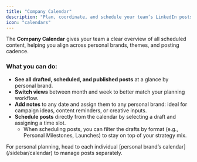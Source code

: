 ```yaml
---
title: "Company Calendar"
description: "Plan, coordinate, and schedule your team’s LinkedIn posts in one shared view with the Company Calendar."
icon: "calendars"
---
```


The **Company Calendar** gives your team a clear overview of all scheduled content, helping you align across personal brands, themes, and posting cadence.

### What you can do:

- **See all drafted, scheduled, and published posts** at a glance by personal brand.
- **Switch views** between month and week to better match your planning workflow.
- **Add notes** to any date and assign them to any personal brand: ideal for campaign ideas, content reminders, or creative inputs.
- **Schedule posts** directly from the calendar by selecting a draft and assigning a time slot.
  - When scheduling posts, you can filter the drafts by format (e.g., Personal Milestones, Launches) to stay on top of your strategy mix.

<Tip>
  For personal planning, head to each individual [personal brand’s calendar](/sidebar/calendar) to manage posts separately.
</Tip>